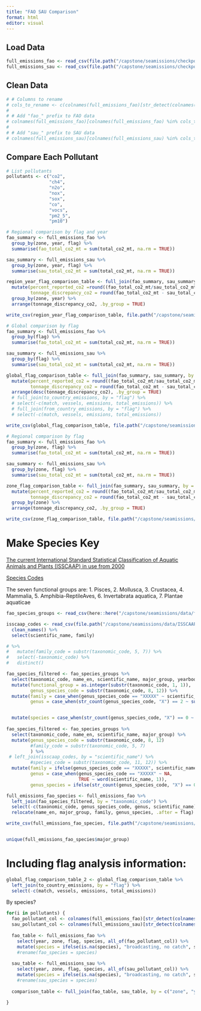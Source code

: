 ```yaml
---
title: "FAO SAU Comparison"
format: html
editor: visual
---
```


## Load Data

```r
full_emissions_fao <- read_csv(file.path("/capstone/seamissions/checkpoint/full_emissions_fao.csv"), show_col_types = FALSE)
full_emissions_sau <- read_csv(file.path("/capstone/seamissions/checkpoint/full_emissions_sau.csv"), show_col_types = FALSE)
```

## Clean Data

```r
# # Columns to rename
# cols_to_rename <- c(colnames(full_emissions_fao)[str_detect(colnames(full_emissions_fao), "_mt")])
# 
# # Add "fao_" prefix to FAO data
# colnames(full_emissions_fao)[colnames(full_emissions_fao) %in% cols_to_rename] <- paste0("fao_", colnames(full_emissions_fao)[colnames(full_emissions_fao) %in% cols_to_rename])
# 
# # Add "sau_" prefix to SAU data
# colnames(full_emissions_sau)[colnames(full_emissions_sau) %in% cols_to_rename] <- paste0("sau_", colnames(full_emissions_sau)[colnames(full_emissions_sau) %in% cols_to_rename])
```

## Compare Each Pollutant

```r
# List pollutants
pollutants <- c("co2", 
                "ch4",
                "n2o",
                "nox",
                "sox",
                "co",
                "vocs",
                "pm2_5",
                "pm10")

# Regional comparison by flag and year
fao_summary <- full_emissions_fao %>%
  group_by(zone, year, flag) %>%
  summarise(fao_total_co2_mt = sum(total_co2_mt, na.rm = TRUE))

sau_summary <- full_emissions_sau %>%
  group_by(zone, year, flag) %>%
  summarise(sau_total_co2_mt = sum(total_co2_mt, na.rm = TRUE))

region_year_flag_comparison_table <- full_join(fao_summary, sau_summary, by = c("zone", "year", "flag")) %>%
  mutate(percent_reported_co2 =round((fao_total_co2_mt/sau_total_co2_mt)*100, 2),
         tonnage_discrepancy_co2 = round(fao_total_co2_mt - sau_total_co2_mt, 2))  %>%
  group_by(zone, year) %>%
  arrange(tonnage_discrepancy_co2, .by_group = TRUE)

write_csv(region_year_flag_comparison_table, file.path("/capstone/seamissions/checkpoint/region_year_flag_comparison_table.csv"))

# Global comparison by flag
fao_summary <- full_emissions_fao %>%
  group_by(flag) %>%
  summarise(fao_total_co2_mt = sum(total_co2_mt, na.rm = TRUE))

sau_summary <- full_emissions_sau %>%
  group_by(flag) %>%
  summarise(sau_total_co2_mt = sum(total_co2_mt, na.rm = TRUE))

global_flag_comparison_table <- full_join(fao_summary, sau_summary, by = "flag") %>%
  mutate(percent_reported_co2 = round((fao_total_co2_mt/sau_total_co2_mt)*100, 2),
         tonnage_discrepancy_co2 = round(fao_total_co2_mt - sau_total_co2_mt, 2)) %>%
  arrange(desc(tonnage_discrepancy_co2), .by_group = TRUE)
  # full_join(to_country_emissions, by = "flag") %>%
  # select(-c(match, vessels, emissions, total_emissions)) %>%
  # full_join(from_country_emissions, by = "flag") %>%
  # select(-c(match, vessels, emissions, total_emissions)) 

write_csv(global_flag_comparison_table, file.path("/capstone/seamissions/checkpoint/global_flag_comparison_table.csv"))

# Regional comparison by flag
fao_summary <- full_emissions_fao %>%
  group_by(zone, flag) %>%
  summarise(fao_total_co2_mt = sum(total_co2_mt, na.rm = TRUE))

sau_summary <- full_emissions_sau %>%
  group_by(zone, flag) %>%
  summarise(sau_total_co2_mt = sum(total_co2_mt, na.rm = TRUE))

zone_flag_comparison_table <- full_join(fao_summary, sau_summary, by = c("zone", "flag")) %>%
  mutate(percent_reported_co2 = round((fao_total_co2_mt/sau_total_co2_mt)*100, 2),
         tonnage_discrepancy_co2 = round(fao_total_co2_mt - sau_total_co2_mt, 2)) %>%
  group_by(zone) %>%
  arrange(tonnage_discrepancy_co2, .by_group = TRUE)

write_csv(zone_flag_comparison_table, file.path("/capstone/seamissions/checkpoint/zone_flag_comparison_table.csv"))

```

# Make Species Key

[The current International Standard Statistical Classification of Aquatic Animals and Plants (ISSCAAP) in use from 2000](https://www.fao.org/fishery/docs/DOCUMENT/cwp/handbook/annex/AnnexS2listISSCAAP2000.pdf)

[Species Codes](https://www.fao.org/fishery/static/ASFIS/ASFIS_References_2024_EN.pdf)

The seven functional groups are: 1. Pisces, 2. Mollusca, 3. Crustacea, 4. Mammalia, 5. Amphibia-ReptileAves, 6. Invertabrata aquatica, 7. Plantae aquaticae

```r
fao_species_groups <- read_csv(here::here("/capstone/seamissions/data/fao_seafood_production/CL_FI_SPECIES_GROUPS.csv"), show_col_types = FALSE)|> clean_names()

isscaap_codes <- read_csv(file.path("/capstone/seamissions/data/ISSCAAP_codes/ASFIS_sp_2024.csv"), show_col_types = FALSE) %>% 
  clean_names() %>%
  select(scientific_name, family)

# %>%
#   mutate(family_code = substr(taxonomic_code, 5, 7)) %>%
#   select(-taxonomic_code) %>%
#   distinct()

fao_species_filtered <- fao_species_groups %>%
  select(taxonomic_code, name_en, scientific_name, major_group, yearbook_group_en) %>%
  mutate(functional_group = as.integer(substr(taxonomic_code, 1, 1)),
         genus_species_code = substr(taxonomic_code, 8, 12)) %>%
  mutate(family = case_when(genus_species_code == "XXXXX" ~ scientific_name),
         genus = case_when(str_count(genus_species_code, "X") == 2 ~ sub(" .*", "", scientific_name)))


  mutate(species = case_when(str_count(genus_species_code, "X") == 0 ~ sci))
  
fao_species_filtered <- fao_species_groups %>%
  select(taxonomic_code, name_en, scientific_name, major_group) %>%
  mutate(genus_species_code = substr(taxonomic_code, 8, 12)
         #family_code = substr(taxonomic_code, 5, 7)
         ) %>%
 # left_join(isscaap_codes, by = "scientific_name") %>%
         #species_code = substr(taxonomic_code, 11, 12)) %>%
  mutate(family = ifelse(genus_species_code == "XXXXX", scientific_name, NA),
         genus = case_when(genus_species_code == "XXXXX" ~ NA,
                           TRUE ~ word(scientific_name, 1)),
         genus_species = ifelse(str_count(genus_species_code, "X") == 0, scientific_name, NA)) 

full_emissions_fao_species <- full_emissions_fao %>%
  left_join(fao_species_filtered, by = "taxonomic_code") %>%
  select(-c(taxonomic_code, genus_species_code, genus, scientific_name)) %>% 
  relocate(name_en, major_group, family, genus_species, .after = flag)

write_csv(full_emissions_fao_species, file.path("/capstone/seamissions/checkpoint/full_emissions_fao_species.csv"))


unique(full_emissions_fao_species$major_group)
```

# Including flag analysis information:

```r
global_flag_comparison_table_2 <- global_flag_comparison_table %>%
  left_join(to_country_emissions, by = "flag") %>%
  select(-c(match, vessels, emissions, total_emissions))
```


By species?


```r
for(i in pollutants) {
  fao_pollutant_col <- colnames(full_emissions_fao)[str_detect(colnames(full_emissions_fao), pollutants[1])]
  sau_pollutant_col <- colnames(full_emissions_sau)[str_detect(colnames(full_emissions_sau), pollutants[1])]
  
  fao_table <- full_emissions_fao %>%
    select(year, zone, flag, species, all_of(fao_pollutant_col)) %>%
    mutate(species = ifelse(is.na(species), "broadcasting, no catch", species))
    #rename(fao_species = species)
  
  sau_table <- full_emissions_sau %>%
    select(year, zone, flag, species, all_of(sau_pollutant_col)) %>%
    mutate(species = ifelse(is.na(species), "broadcasting, no catch", species))
    #rename(sau_species = species)
  
  comparison_table <- full_join(fao_table, sau_table, by = c("zone", "year", "flag", "species"))
  
}
```

